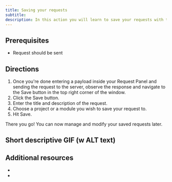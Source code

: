 ```yaml
---
title: Saving your requests
subtitle:
description: In this action you will learn to save your requests with the API app of Firecamp.
---
```


## Prerequisites

- Request should be sent

## Directions

1. Once you're done entering a payload inside your Request Panel and sending the request to the server, observe the response and navigate to the Save button in the top right corner of the window.
2. Click the Save button.
3. Enter the title and description of the request.
4. Choose a project or a module you wish to save your request to.
5. Hit Save.

There you go! You can now manage and modify your saved requests later.

## Short descriptive GIF (w ALT text)

## Additional resources
-
-